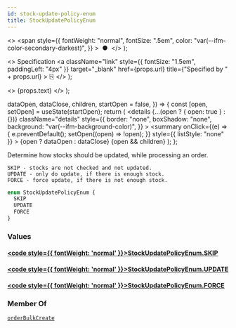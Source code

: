 ```yaml
---
id: stock-update-policy-enum
title: StockUpdatePolicyEnum
---
```


  <>
    <span
      style={{
        fontWeight: "normal",
        fontSize: ".5em",
        color: "var(--ifm-color-secondary-darkest)",
      }}
    >
      &nbsp;●&nbsp;
    </span>
  </>
);

  <>
    Specification
    <a
      className="link"
      style={{ fontSize: "1.5em", paddingLeft: "4px" }}
      target="\_blank"
      href={props.url}
      title={"Specified by " + props.url}
    >
      ⎘
    </a>
  </>
);

  <>
    <span className={props.class}>{props.text}</span>
  </>
);


  dataOpen,
  dataClose,
  children,
  startOpen = false,
}) => {
  const [open, setOpen] = useState(startOpen);
  return (
    <details
      {...(open ? { open: true } : {})}
      className="details"
      style={{
        border: "none",
        boxShadow: "none",
        background: "var(--ifm-background-color)",
      }}
    >
      <summary
        onClick={(e) => {
          e.preventDefault();
          setOpen((open) => !open);
        }}
        style={{ listStyle: "none" }}
      >
        {open ? dataOpen : dataClose}
      </summary>
      {open && children}
    </details>
  );
};

Determine how stocks should be updated, while processing an order.

    SKIP - stocks are not checked and not updated.
    UPDATE - only do update, if there is enough stock.
    FORCE - force update, if there is not enough stock.

```graphql
enum StockUpdatePolicyEnum {
  SKIP
  UPDATE
  FORCE
}
```

### Values

#### [<code style={{ fontWeight: 'normal' }}>StockUpdatePolicyEnum.<b>SKIP</b></code>](#)

>

#### [<code style={{ fontWeight: 'normal' }}>StockUpdatePolicyEnum.<b>UPDATE</b></code>](#)

>

#### [<code style={{ fontWeight: 'normal' }}>StockUpdatePolicyEnum.<b>FORCE</b></code>](#)

>

### Member Of

[`orderBulkCreate`](../../../api-reference/orders/mutations/order-bulk-create) <Badge class="badge badge--secondary" text="mutation"/>
